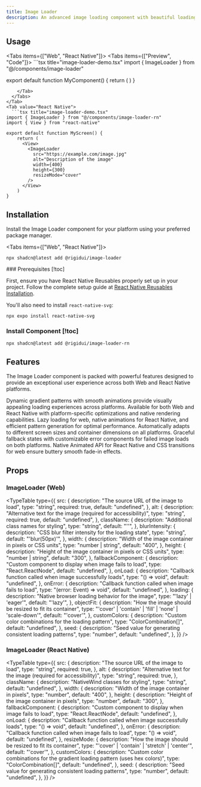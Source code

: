 ```yaml
---
title: Image Loader
description: An advanced image loading component with beautiful loading states, error handling, and performance optimizations.
---
```



## Usage

<Tabs items={["Web", "React Native"]}>
  <Tab value="Web">
  <Tabs items={["Preview", "Code"]}>
    <Tab value="Preview">
      <ImageLoaderPreview />
    </Tab>
    <Tab value="Code">
      ```tsx title="image-loader-demo.tsx"
import { ImageLoader } from "@/components/image-loader"

export default function MyComponent() {
        return (
          <ImageLoader
            src="https://example.com/image.jpg"
            alt="Description of the image"
            width={400}
            height={300}
          />
        )
}
```
    </Tab>
  </Tabs>
</Tab>
<Tab value="React Native">
  ```tsx title="image-loader-demo.tsx"
import { ImageLoader } from "@/components/image-loader-rn"
import { View } from "react-native"

export default function MyScreen() {
    return (
      <View>
        <ImageLoader
          src="https://example.com/image.jpg"
          alt="Description of the image"
          width={400}
          height={300}
          resizeMode="cover"
        />
      </View>
    )
}
  ```
</Tab>
</Tabs>

## Installation

<p className="md:text-sm  text-gray-700 dark:text-gray-300 max-w-3xl">
  Install the Image Loader component for your platform using your preferred
  package manager.
</p>

<Tabs items={["Web", "React Native"]}>
<Tab value="Web">
  ```npm
  npx shadcn@latest add @rigidui/image-loader
  ```
</Tab>
<Tab value="React Native">
  ### Prerequisites [!toc]

First, ensure you have React Native Reusables properly set up in your project. Follow the complete setup guide at [React Native Reusables Installation](https://reactnativereusables.com/docs/installation).

You'll also need to install `react-native-svg`:

```npm
npx expo install react-native-svg
```

### Install Component [!toc]

```npm
npx shadcn@latest add @rigidui/image-loader-rn
```

</Tab>
</Tabs>

## Features

<p className="md:text-sm mb-4!  text-gray-700 dark:text-gray-300 max-w-3xl">
  The Image Loader component is packed with powerful features designed to
  provide an exceptional user experience across both Web and React Native
  platforms.
</p>

<Cards>
  <Card title="Beautiful Loading States">
    Dynamic gradient patterns with smooth animations provide visually appealing
    loading experiences across platforms.
  </Card>
  <Card title="Cross-Platform Support">
    Available for both Web and React Native with platform-specific optimizations
    and native rendering capabilities.
  </Card>
  <Card title="Optimized Performance">
    Lazy loading for web, native animations for React Native, and efficient
    pattern generation for optimal performance.
  </Card>
  <Card title="Responsive Design">
    Automatically adapts to different screen sizes and container dimensions on
    all platforms.
  </Card>
  <Card title="Error Handling">
    Graceful fallback states with customizable error components for failed image
    loads on both platforms.
  </Card>
  <Card title="Smooth Animations">
    Native Animated API for React Native and CSS transitions for web ensure
    buttery smooth fade-in effects.
  </Card>
</Cards>

## Props

### ImageLoader (Web)

<TypeTable
  type={{
    src: {
      description: "The source URL of the image to load",
      type: "string",
      required: true,
      default: "undefined",
    },
    alt: {
      description:
        "Alternative text for the image (required for accessibility)",
      type: "string",
      required: true,
      default: "undefined",
    },
    className: {
      description: "Additional class names for styling",
      type: "string",
      default: "''",
    },
    blurIntensity: {
      description: "CSS blur filter intensity for the loading state",
      type: "string",
      default: "'blur(50px)'",
    },
    width: {
      description: "Width of the image container in pixels or CSS units",
      type: "number | string",
      default: "400",
    },
    height: {
      description: "Height of the image container in pixels or CSS units",
      type: "number | string",
      default: "300",
    },
    fallbackComponent: {
      description: "Custom component to display when image fails to load",
      type: "React.ReactNode",
      default: "undefined",
    },
    onLoad: {
      description: "Callback function called when image successfully loads",
      type: "() => void",
      default: "undefined",
    },
    onError: {
      description: "Callback function called when image fails to load",
      type: "(error: Event) => void",
      default: "undefined",
    },
    loading: {
      description: "Native browser loading behavior for the image",
      type: "'lazy' | 'eager'",
      default: "'lazy'",
    },
    objectFit: {
      description: "How the image should be resized to fit its container",
      type: "'cover' | 'contain' | 'fill' | 'none' | 'scale-down'",
      default: "'cover'",
    },
    customColors: {
      description: "Custom color combinations for the loading pattern",
      type: "ColorCombination[]",
      default: "undefined",
    },
    seed: {
      description: "Seed value for generating consistent loading patterns",
      type: "number",
      default: "undefined",
    },
  }}
/>

### ImageLoader (React Native)

<TypeTable
  type={{
    src: {
      description: "The source URL of the image to load",
      type: "string",
      required: true,
    },
    alt: {
      description:
        "Alternative text for the image (required for accessibility)",
      type: "string",
      required: true,
    },
    className: {
      description: "NativeWind classes for styling",
      type: "string",
      default: "undefined",
    },
    width: {
      description: "Width of the image container in pixels",
      type: "number",
      default: "400",
    },
    height: {
      description: "Height of the image container in pixels",
      type: "number",
      default: "300",
    },
    fallbackComponent: {
      description: "Custom component to display when image fails to load",
      type: "React.ReactNode",
      default: "undefined",
    },
    onLoad: {
      description: "Callback function called when image successfully loads",
      type: "() => void",
      default: "undefined",
    },
    onError: {
      description: "Callback function called when image fails to load",
      type: "() => void",
      default: "undefined",
    },
    resizeMode: {
      description: "How the image should be resized to fit its container",
      type: "'cover' | 'contain' | 'stretch' | 'center'",
      default: "'cover'",
    },
    customColors: {
      description:
        "Custom color combinations for the gradient loading pattern (uses hex colors)",
      type: "ColorCombination[]",
      default: "undefined",
    },
    seed: {
      description: "Seed value for generating consistent loading patterns",
      type: "number",
      default: "undefined",
    },
  }}
/>
